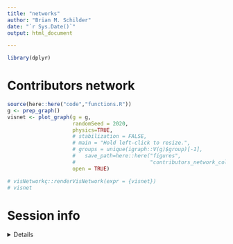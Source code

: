 ```yaml
---
title: "networks"
author: "Brian M. Schilder"
date: "`r Sys.Date()`"
output: html_document

---
```


```r
library(dplyr)

```

# Contributors network

```r
source(here::here("code","functions.R"))
g <- prep_graph()
visnet <- plot_graph(g = g,  
                     randomSeed = 2020,
                     physics=TRUE,
                     # stabilization = FALSE,
                     # main = "Hold left-click to resize.",
                     # groups = unique(igraph::V(g)$group)[-1],
                     #   save_path=here::here("figures",
                     #                        "contributors_network_collapsed.html"),
                     open = TRUE)

# visNetworkç::renderVisNetwork(expr = {visnet})
# visnet

```


# Session info
<details>
```r
utils::sessionInfo()
```
</details>